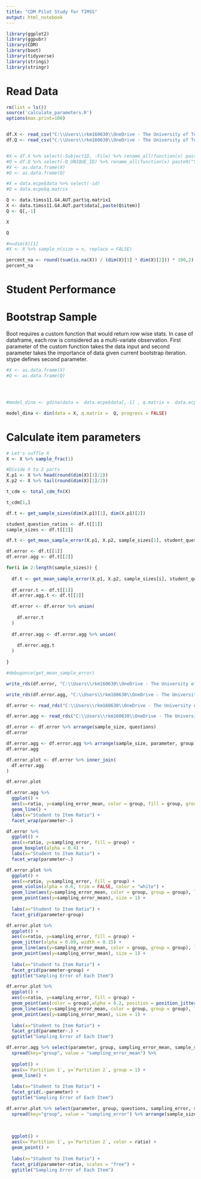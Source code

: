 ```yaml
---
title: "CDM Pilot Study for TIMSS"
output: html_notebook
---
```



```r
library(ggplot2)
library(ggpubr)
library(CDM)
library(boot)
library(tidyverse)
library(stringi)
library(stringr)
```

# Read Data
```r
rm(list = ls())
source('calculate_parameters.R')
options(max.print=100)


df.X <- read_csv("C:\\Users\\rkm160630\\OneDrive - The University of Texas at Dallas\\Ritesh Folder\\PhD\\FirstYearProject\\data\\X.csv") %>% mutate_all(as.integer)
df.Q <- read_csv("C:\\Users\\rkm160630\\OneDrive - The University of Texas at Dallas\\Ritesh Folder\\PhD\\FirstYearProject\\data\\Q.csv") %>% mutate_all(as.integer)


#X = df.X %>% select(-SubjectID, -File) %>% rename_all(function(x) paste0("Q",x))
#Q = df.Q %>% select(-Q_UNIQUE_ID) %>% rename_all(function(x) paste0("S",x))
#X <- as.data.frame(X) 
#Q <- as.data.frame(Q) 

#X = data.ecpe$data %>% select(-id)
#Q = data.ecpe$q.matrix

Q <- data.timss11.G4.AUT.part$q.matrix1
X <- data.timss11.G4.AUT.part$data[,paste(Q$item)]
Q <- Q[,-1]


```

```r
X 
```

```r
Q
```

```r
#n=dim(X)[1]
#X <- X %>% sample_n(size = n, replace = FALSE)
```

```r
percent_na <- round((sum(is.na(X)) / (dim(X)[1] * dim(X)[2])) * 100,2)
percent_na
```


# Student Performance


# Bootstrap Sample 

Boot requires a custom function that would return row wise stats. In case of dataframe, each row is considered as a multi-variate observation. First parameter of the custom function takes the data input and second parameter takes the importance of data given current bootstrap iteration. stype defines second parameter.



```r



#X <- as.data.frame(X) 
#Q <- as.data.frame(Q) 




#model_dina <- gdina(data =  data.ecpe$data[,-1] , q.matrix =  data.ecpe$q.matrix, maxit = 10, rule = "GDINA2")

model_dina <- din(data = X, q.matrix =  Q, progress = FALSE)

```



# Calculate item parameters

```r
# Let's suffle X
X <- X %>% sample_frac(1)

#Divide X to 2 parts
X.p1 <- X %>% head(round(dim(X)[1]/2))
X.p2 <- X %>% tail(round(dim(X)[1]/2))


```

```r

t_cdm <- total_cdm_fn(X)

t_cdm[1,]

```


```r

df.t <- get_sample_sizes(dim(X.p1)[1], dim(X.p1)[2])

student_question_ratios <- df.t[[1]]
sample_sizes <- df.t[[2]]

df.t <- get_mean_sample_error(X.p1, X.p2, sample_sizes[1], student_question_ratios[1],2)

df.error <- df.t[[1]]
df.error.agg <- df.t[[2]]

```


```r

for(i in 2:length(sample_sizes)) {
  
  df.t <- get_mean_sample_error(X.p1, X.p2, sample_sizes[i], student_question_ratios[i],2)
  
  df.error.t <- df.t[[1]]
  df.error.agg.t <- df.t[[2]]

  df.error <- df.error %>% union(
    
    df.error.t
  )
  
  df.error.agg <- df.error.agg %>% union(
    
    df.error.agg.t
  )
  
}

#debugonce(get_mean_sample_error)

```

```r
write_rds(df.error, "C:\\Users\\rkm160630\\OneDrive - The University of Texas at Dallas\\Ritesh Folder\\PhD\\FirstYearProject\\data\\df_error_timss.rds")

write_rds(df.error.agg, "C:\\Users\\rkm160630\\OneDrive - The University of Texas at Dallas\\Ritesh Folder\\PhD\\FirstYearProject\\data\\df_error_agg_timss.rds")
```


```r
df.error <- read_rds("C:\\Users\\rkm160630\\OneDrive - The University of Texas at Dallas\\Ritesh Folder\\PhD\\FirstYearProject\\data\\df_error_timss.rds")

df.error.agg <- read_rds("C:\\Users\\rkm160630\\OneDrive - The University of Texas at Dallas\\Ritesh Folder\\PhD\\FirstYearProject\\data\\df_error_agg_timss.rds")


```



```r
df.error <- df.error %>% arrange(sample_size, questions)
df.error
```

```r
df.error.agg <- df.error.agg %>% arrange(sample_size, parameter, group)
df.error.agg
```

```r

df.error.plot <- df.error %>% inner_join(
  df.error.agg
) 

df.error.plot

```

```r

df.error.agg %>% 
  ggplot() + 
  aes(x=ratio, y=sampling_error_mean, color = group, fill = group, group = group) +
  geom_line() +
  labs(x="Student to Item Ratio") +
  facet_wrap(parameter~.)

```


```r

df.error %>% 
  ggplot() + 
  aes(x=ratio, y=sampling_error, fill = group) +
  geom_boxplot(alpha = 0.4) +
  labs(x="Student to Item Ratio") +
  facet_wrap(parameter~.)


```

```r

df.error.plot %>% 
  ggplot() + 
  aes(x=ratio, y=sampling_error, fill = group) +
  geom_violin(alpha = 0.6, trim = FALSE, color = "white") +
  geom_line(aes(y=sampling_error_mean, color = group, group = group), linetype = 1, size = 1) + 
  geom_point(aes(y=sampling_error_mean), size = 1) + 
  
  labs(x="Student to Item Ratio") +
  facet_grid(parameter~group)

```


```r

df.error.plot %>%
  ggplot() + 
  aes(x=ratio, y=sampling_error, fill = group) +
  geom_jitter(alpha = 0.09, width = 0.15) +
  geom_line(aes(y=sampling_error_mean, color = group, group = group), linetype = 1, size = 1) + 
  geom_point(aes(y=sampling_error_mean), size = 1) + 
  
  labs(x="Student to Item Ratio") +
  facet_grid(parameter~group) + 
  ggtitle("Sampling Error of Each Item")

```


```r

df.error.plot %>%
  ggplot() + 
  aes(x=ratio, y=sampling_error, fill = group) +
  geom_point(aes(color = group),alpha = 0.2, position = position_jitterdodge(jitter.width = 0.1, dodge.width = 0.2)) +
  geom_line(aes(y=sampling_error_mean, color = group, group = group), linetype = 1, size = 1) + 
  geom_point(aes(y=sampling_error_mean), size = 1) + 
  
  labs(x="Student to Item Ratio") +
  facet_grid(parameter~.) + 
  ggtitle("Sampling Error of Each Item")

```



```r

df.error.agg %>% select(parameter, group, sampling_error_mean, sample_size, ratio) %>% 
  spread(key="group", value = "sampling_error_mean") %>%
  
  ggplot() + 
  aes(x=`Partition 1`, y=`Partition 2`, group = 1) +
  geom_line() +
  
  labs(x="Student to Item Ratio") +
  facet_grid(.~parameter) + 
  ggtitle("Sampling Error of Each Item")

```


```r

df.error.plot %>% select(parameter, group, questions, sampling_error, sample_size, ratio) %>% 
  spread(key="group", value = "sampling_error") %>% arrange(sample_size) %>%
  
  
  
  ggplot() + 
  aes(x=`Partition 1`, y=`Partition 2`, color = ratio) +
  geom_point() +
  
  labs(x="Student to Item Ratio") +
  facet_grid(parameter~ratio, scales = "free") + 
  ggtitle("Sampling Error of Each Item")

```
